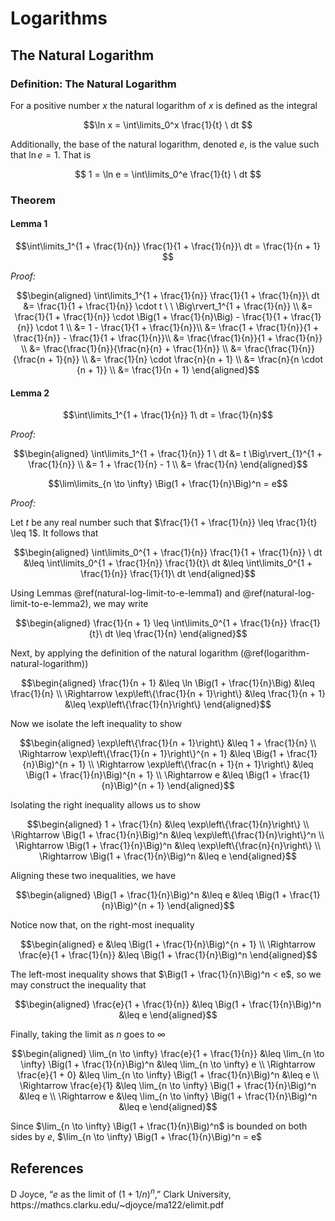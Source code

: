 # Logarithms

## The Natural Logarithm 

### Definition: The Natural Logarithm {#logarithm-natural-logarithm}

For a positive number $x$ the natural logarithm of $x$ is defined as the integral

$$\ln x = \int\limits_0^x \frac{1}{t} \ dt $$

Additionally, the base of the natural logarithm, denoted $e$, is the value such that $\ln e = 1$.  That is

$$ 1 = \ln e = \int\limits_0^e \frac{1}{t} \ dt $$

### Theorem {#natural-log-limit-to-e}

#### Lemma 1 {#natural-log-limit-to-e-lemma1}

$$\int\limits_1^{1 + \frac{1}{n}} \frac{1}{1 + \frac{1}{n}}\ dt
  = \frac{1}{n + 1}
$$

_Proof:_

$$\begin{aligned}
\int\limits_1^{1 + \frac{1}{n}} \frac{1}{1 + \frac{1}{n}}\ dt
  &= \frac{1}{1 + \frac{1}{n}} \cdot t \ \ \Big\rvert_1^{1 + \frac{1}{n}} \\
  &= \frac{1}{1 + \frac{1}{n}} \cdot \Big(1 + \frac{1}{n}\Big) - 
      \frac{1}{1 + \frac{1}{n}} \cdot 1 \\
  &= 1 - \frac{1}{1 + \frac{1}{n}}\\
  &= \frac{1 + \frac{1}{n}}{1 + \frac{1}{n}} - \frac{1}{1 + \frac{1}{n}}\\
  &= \frac{\frac{1}{n}}{1 + \frac{1}{n}} \\
  &= \frac{\frac{1}{n}}{\frac{n}{n} + \frac{1}{n}} \\
  &= \frac{\frac{1}{n}}{\frac{n + 1}{n}} \\
  &= \frac{1}{n} \cdot \frac{n}{n + 1} \\
  &= \frac{n}{n \cdot {n + 1}} \\
  &= \frac{1}{n + 1}
\end{aligned}$$

#### Lemma 2 {#natural-log-limit-to-e-lemma2}

$$\int\limits_1^{1 + \frac{1}{n}} 1\ dt = \frac{1}{n}$$

_Proof:_

$$\begin{aligned}
\int\limits_1^{1 + \frac{1}{n}} 1 \ dt 
  &= t \Big\rvert_{1}^{1 + \frac{1}{n}} \\
  &= 1 + \frac{1}{n} - 1 \\
  &= \frac{1}{n}
\end{aligned}$$

$$\lim\limits_{n \to \infty} \Big(1 + \frac{1}{n}\Big)^n = e$$

_Proof:_

Let $t$ be any real number such that $\frac{1}{1 + \frac{1}{n}} \leq \frac{1}{t} \leq 1$. It follows that

$$\begin{aligned}
\int\limits_0^{1 + \frac{1}{n}} \frac{1}{1 + \frac{1}{n}} \ dt
      &\leq \int\limits_0^{1 + \frac{1}{n}} \frac{1}{t}\ dt
      &\leq \int\limits_0^{1 + \frac{1}{n}} \frac{1}{1}\ dt 
\end{aligned}$$

Using Lemmas \@ref(natural-log-limit-to-e-lemma1) and \@ref(natural-log-limit-to-e-lemma2), we may write

$$\begin{aligned}
\frac{1}{n + 1} 
  \leq \int\limits_0^{1 + \frac{1}{n}} \frac{1}{t}\ dt
  \leq \frac{1}{n}
\end{aligned}$$

Next, by applying the definition of the natural logarithm (\@ref(logarithm-natural-logarithm))

$$\begin{aligned}
\frac{1}{n + 1} 
  &\leq \ln \Big(1 + \frac{1}{n}\Big)
  &\leq \frac{1}{n} \\
\Rightarrow
  \exp\left\{\frac{1}{n + 1}\right\}
  &\leq \frac{1}{n + 1} 
  &\leq \exp\left\{\frac{1}{n}\right\}
\end{aligned}$$

Now we isolate the left inequality to show

$$\begin{aligned}
\exp\left\{\frac{1}{n + 1}\right\}
  &\leq 1 + \frac{1}{n} \\
\Rightarrow
  \exp\left\{\frac{1}{n + 1}\right\}^{n + 1}
  &\leq \Big(1 + \frac{1}{n}\Big)^{n + 1} \\
\Rightarrow
  \exp\left\{\frac{n + 1}{n + 1}\right\}
  &\leq \Big(1 + \frac{1}{n}\Big)^{n + 1} \\
\Rightarrow
  e &\leq \Big(1 + \frac{1}{n}\Big)^{n + 1}
\end{aligned}$$

Isolating the right inequality allows us to show

$$\begin{aligned}
1 + \frac{1}{n} 
  &\leq \exp\left\{\frac{1}{n}\right\} \\
\Rightarrow
  \Big(1 + \frac{1}{n}\Big)^n
  &\leq \exp\left\{\frac{1}{n}\right\}^n \\
\Rightarrow
  \Big(1 + \frac{1}{n}\Big)^n
  &\leq \exp\left\{\frac{n}{n}\right\} \\
\Rightarrow
  \Big(1 + \frac{1}{n}\Big)^n
  &\leq e
\end{aligned}$$

Aligning these two inequalities, we have

$$\begin{aligned}
\Big(1 + \frac{1}{n}\Big)^n
  &\leq e
  &\leq \Big(1 + \frac{1}{n}\Big)^{n + 1}
\end{aligned}$$

Notice now that, on the right-most inequality

$$\begin{aligned}
e
  &\leq \Big(1 + \frac{1}{n}\Big)^{n + 1} \\
\Rightarrow
  \frac{e}{1 + \frac{1}{n}} 
  &\leq \Big(1 + \frac{1}{n}\Big)^n
\end{aligned}$$

The left-most inequality shows that $\Big(1 + \frac{1}{n}\Big)^n < e$, so we may construct the inequality that 

$$\begin{aligned}
\frac{e}{1 + \frac{1}{n}} 
  &\leq \Big(1 + \frac{1}{n}\Big)^n 
  &\leq e
\end{aligned}$$

Finally, taking the limit as $n$ goes to $\infty$

$$\begin{aligned}
\lim_{n \to \infty} \frac{e}{1 + \frac{1}{n}}
  &\leq \lim_{n \to \infty} \Big(1 + \frac{1}{n}\Big)^n 
  &\leq \lim_{n \to \infty} e \\
\Rightarrow
  \frac{e}{1 + 0}
  &\leq \lim_{n \to \infty} \Big(1 + \frac{1}{n}\Big)^n
  &\leq e \\
\Rightarrow
  \frac{e}{1}
  &\leq \lim_{n \to \infty} \Big(1 + \frac{1}{n}\Big)^n
  &\leq e \\
\Rightarrow
  e 
  &\leq \lim_{n \to \infty} \Big(1 + \frac{1}{n}\Big)^n 
  &\leq e
\end{aligned}$$

Since $\lim_{n \to \infty} \Big(1 + \frac{1}{n}\Big)^n$ is bounded on both sides by $e$, $\lim_{n \to \infty} \Big(1 + \frac{1}{n}\Big)^n = e$ 

## References

D Joyce, "$e$ as the limit of $(1 + 1/n)^n$," Clark University, https://mathcs.clarku.edu/~djoyce/ma122/elimit.pdf

